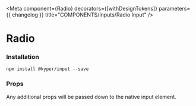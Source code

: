 

<Meta
  component={Radio}
  decorators={[withDesignTokens]}
  parameters={{ changelog }}
  title="COMPONENTS/Inputs/Radio Input"
/>

# Radio
### Installation

`npm install @kyper/input --save`

<PeerDependencies json={packageJson} />

<Canvas>
  <Story name="Basic">
    <FlexContainer direction="column">
      <FlexContainer padding={16}>
        <Radio id="g1-1" label="Option One Label Right" labelPosition="right" name="group1" />
        <Radio id="g1-2" label="Option Two Label Right" labelPosition="right" name="group1" />
      </FlexContainer>
      <FlexContainer padding={16}>
        <Radio id="g2-1" label="Option One Label Left" name="group2" />
        <Radio id="g2-2" label="Option Two Label Left" name="group2" />
      </FlexContainer>
      <FlexContainer padding={16}>
        <Radio id="g3-1" disabled={true} label="Disabled Left" name="group3" />
        <Radio id="g3-2" checked={true} disabled={true} label="Disabled right" name="group3" labelPosition="right"/>
      </FlexContainer>
    </FlexContainer>
  </Story>
</Canvas>

### Props
Any additional props will be passed down to the native input element.

<ArgsTable of={Radio} />


